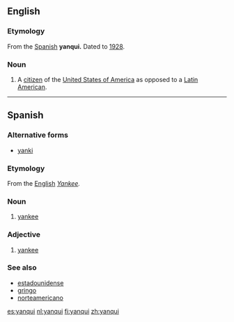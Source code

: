 ==English==

===Etymology===
From the [[w:Spanish language|Spanish]] '''yanqui.''' Dated to [[w:1928|1928]].
===Noun===
{{en-noun}}

# A [[citizen]] of the [[United States of America]] as opposed to a [[Latin America]]n.

----

==Spanish==

===Alternative forms===
* [[yanki]]

===Etymology===
From the [[w:English language|English]] ''[[Yankee]].''

===Noun===
{{es-noun|mf}}
# [[yankee]]

===Adjective===
{{es-adj}}
# [[yankee]]

===See also===
* [[estadounidense]]
* [[gringo]]
* [[norteamericano]]

[[es:yanqui]]
[[nl:yanqui]]
[[fi:yanqui]]
[[zh:yanqui]]